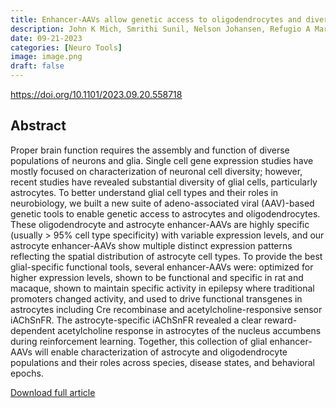 ```yaml
---
title: Enhancer-AAVs allow genetic access to oligodendrocytes and diverse populations of astrocytes across species
description: John K Mich, Smrithi Sunil, Nelson Johansen, Refugio A Martinez, Mckaila Leytze, Bryan B Gore, ..., Karel Svoboda, Kaspar Podgorski, Yoshiko Kojima, Greg D Horwitz, Hongkui Zeng, Tanya L Daigle, Ed S Lein, Bosiljka Tasic, Jonathan T Ting, Boaz P Levi
date: 09-21-2023
categories: [Neuro Tools]
image: image.png
draft: false
---
```


[https://doi.org/10.1101/2023.09.20.558718](https://doi.org/10.1101/2023.09.20.558718)

## Abstract

Proper brain function requires the assembly and function of diverse populations of neurons and glia. Single cell gene expression studies have mostly focused on characterization of neuronal cell diversity; however, recent studies have revealed substantial diversity of glial cells, particularly astrocytes. To better understand glial cell types and their roles in neurobiology, we built a new suite of adeno-associated viral (AAV)-based genetic tools to enable genetic access to astrocytes and oligodendrocytes. These oligodendrocyte and astrocyte enhancer-AAVs are highly specific (usually > 95% cell type specificity) with variable expression levels, and our astrocyte enhancer-AAVs show multiple distinct expression patterns reflecting the spatial distribution of astrocyte cell types. To provide the best glial-specific functional tools, several enhancer-AAVs were: optimized for higher expression levels, shown to be functional and specific in rat and macaque, shown to maintain specific activity in epilepsy where traditional promoters changed activity, and used to drive functional transgenes in astrocytes including Cre recombinase and acetylcholine-responsive sensor iAChSnFR. The astrocyte-specific iAChSnFR revealed a clear reward-dependent acetylcholine response in astrocytes of the nucleus accumbens during reinforcement learning. Together, this collection of glial enhancer-AAVs will enable characterization of astrocyte and oligodendrocyte populations and their roles across species, disease states, and behavioral epochs.

[Download full article](Mich_2023.pdf)